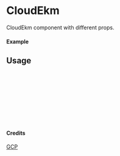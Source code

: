 
<Meta of={CloudEkm} title="GCP/CloudEkm" />

# CloudEkm

CloudEkm component with different props.

#### Example

<Canvas of={CloudEkm.Primary} />

## Usage

```ts
import { CloudEkm } from "yadl-ui";

const Example = () => {
  return (
      <CloudEkm />
  );
};

export default Example;
```

#### Credits
[GCP](https://cloud.google.com/icons)
